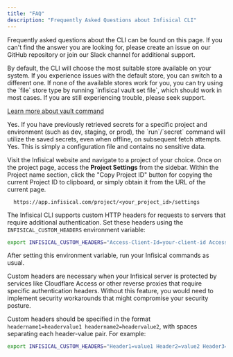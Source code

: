 ```yaml
---
title: "FAQ"
description: "Frequently Asked Questions about Infisical CLI"
---
```


Frequently asked questions about the CLI can be found on this page. 
If you can't find the answer you are looking for, please create an issue on our GitHub repository or join our Slack channel for additional support.

<Accordion title="I'm getting a Keyring related error message when trying to login" defaultOpen="true">
By default, the CLI will choose the most suitable store available on your system. 
If you experience issues with the default store, you can switch to a different one. 
If none of the available stores work for you, you can try using the `file` store type by running `infisical vault set file`, which should work in most cases. 
If you are still experiencing trouble, please seek support. 

[Learn more about vault command](./commands/vault)

</Accordion>

<Accordion title="Can I fetch secrets with Infisical if I am offline?">
Yes. If you have previously retrieved secrets for a specific project and environment (such as dev, staging, or prod), the  `run`/`secret` command will utilize the saved secrets, even when offline, on subsequent fetch attempts.

</Accordion>

<Accordion title="Can I upload the .infisical.json file that was generated?">
Yes. This is simply a configuration file and contains no sensitive data.
</Accordion>

<Accordion title="Where can I find my Project ID?">

  Visit the Infisical website and navigate to a project of your choice. Once on the project page, access the **Project Settings** from the sidebar. Within the Project name section, click the "Copy Project ID" button for copying the current Project ID to clipboard, or simply obtain it from the URL of the current page.
  
  ```
    https://app.infisical.com/project/<your_project_id>/settings
  ```
</Accordion>

<Accordion title="How do I use custom headers with the Infisical CLI?">
  
  The Infisical CLI supports custom HTTP headers for requests to servers that require additional authentication. Set these headers using the `INFISICAL_CUSTOM_HEADERS` environment variable:
  
  ```bash
  export INFISICAL_CUSTOM_HEADERS="Access-Client-Id=your-client-id Access-Client-Secret=your-client-secret"
  ```
  
  After setting this environment variable, run your Infisical commands as usual.
</Accordion>

<Accordion title="Why would I need to use custom headers?">
  
  Custom headers are necessary when your Infisical server is protected by services like Cloudflare Access or other reverse proxies that require specific authentication headers. Without this feature, you would need to implement security workarounds that might compromise your security posture.
</Accordion>

<Accordion title="What format should I use for the custom headers?">
  
  Custom headers should be specified in the format `headername1=headervalue1 headername2=headervalue2`, with spaces separating each header-value pair. For example:
  
  ```bash
  export INFISICAL_CUSTOM_HEADERS="Header1=value1 Header2=value2 Header3=value3"
  ```
</Accordion>